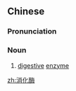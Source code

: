 ==Chinese==
{{zh-forms|type=21}}

===Pronunciation===
{{zh-pron
|m=xiāohuàméi
|c=siu1 faa3 mui4
|cat=n
}}

===Noun===
{{zh-noun}}

# [[digestive]] [[enzyme]]

[[zh:消化酶]]